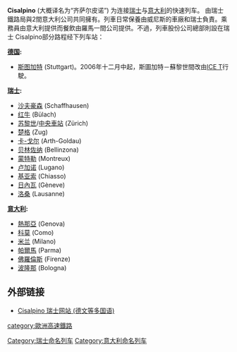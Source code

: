 '''Cisalpino''' (大概译名为“齐萨尔皮诺”) 为连接[[瑞士|瑞士]]与[[意大利|意大利]]的快速列车。
由瑞士鐵路局與2間意大利公司共同擁有。列車日常保養由威尼斯的車廠和瑞士負責。乘務員由意大利提供而餐飲由羅馬一間公司提供。不過，列車股份公司總部則設在瑞士
Cisalpino部分路程经下列车站：

'''[[德国|德国]]:'''

* [[斯图加特|斯图加特]] (Stuttgart)。2006年十二月中起，斯圖加特－蘇黎世間改由[[ICE-T列車|ICE T]]行駛。

'''[[瑞士|瑞士]]:'''

* [[沙夫豪森|沙夫豪森]] (Schaffhausen)
* [[红牛|红牛]] (Bülach)
* [[苏黎世|苏黎世]]/[[苏黎世中央車站|中央車站]] (Zürich)
* [[楚格|楚格]] (Zug)
* [[卡-戈尔|卡-戈尔]] (Arth-Goldau)
* [[贝林佐纳|贝林佐纳]] (Bellinzona)
* [[蒙特勒|蒙特勒]] (Montreux)
* [[卢加诺|卢加诺]] (Lugano)
* [[基亚索|基亚索]] (Chiasso)
* [[日內瓦|日內瓦]] (Gèneve)
* [[洛桑|洛桑]] (Lausanne)

'''[[意大利|意大利]]:'''

* [[熱那亞|熱那亞]] (Genova)
* [[科莫|科莫]] (Como)
* [[米兰|米兰]] (Milano)
* [[帕爾馬|帕爾馬]] (Parma)
* [[佛羅倫斯|佛羅倫斯]] (Firenze)
* [[波隆那|波隆那]] (Bologna)

==外部链接==
*[http://www.cisalpino.ch Cisalpino 瑞士网站 (德文等多国语)]

{{高速鐵路}}

[[Category:瑞士命名列车|Category:瑞士命名列车]]
[[Category:意大利命名列车|Category:意大利命名列车]]
[[category:歐洲高速鐵路|category:歐洲高速鐵路]]